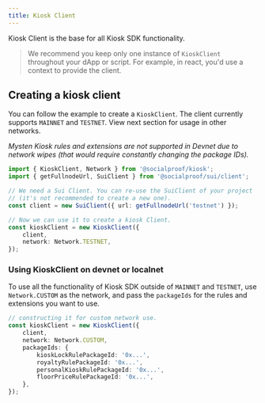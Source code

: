 ```yaml
---
title: Kiosk Client
---
```


Kiosk Client is the base for all Kiosk SDK functionality.

> We recommend you keep only one instance of `KioskClient` throughout your dApp or script. For
> example, in react, you'd use a context to provide the client.

## Creating a kiosk client

You can follow the example to create a `KioskClient`. The client currently supports `MAINNET` and
`TESTNET`. View next section for usage in other networks.

_Mysten Kiosk rules and extensions are not supported in Devnet due to network wipes (that would
require constantly changing the package IDs)._

```typescript
import { KioskClient, Network } from '@socialproof/kiosk';
import { getFullnodeUrl, SuiClient } from '@socialproof/sui/client';

// We need a Sui Client. You can re-use the SuiClient of your project
// (it's not recommended to create a new one).
const client = new SuiClient({ url: getFullnodeUrl('testnet') });

// Now we can use it to create a kiosk Client.
const kioskClient = new KioskClient({
	client,
	network: Network.TESTNET,
});
```

### Using KioskClient on devnet or localnet

To use all the functionality of Kiosk SDK outside of `MAINNET` and `TESTNET`, use `Network.CUSTOM`
as the network, and pass the `packageIds` for the rules and extensions you want to use.

```typescript
// constructing it for custom network use.
const kioskClient = new KioskClient({
	client,
	network: Network.CUSTOM,
	packageIds: {
		kioskLockRulePackageId: '0x...',
		royaltyRulePackageId: '0x...',
		personalKioskRulePackageId: '0x...',
		floorPriceRulePackageId: '0x...',
	},
});
```
